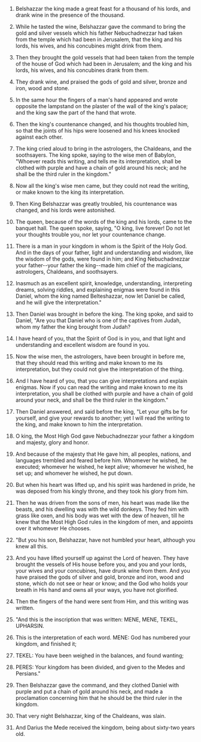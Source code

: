 
1. Belshazzar the king made a great feast for a thousand of his lords, and drank wine in the presence of the thousand.

2. While he tasted the wine, Belshazzar gave the command to bring the gold and silver vessels which his father Nebuchadnezzar had taken from the temple which had been in Jerusalem, that the king and his lords, his wives, and his concubines might drink from them.

3. Then they brought the gold vessels that had been taken from the temple of the house of God which had been in Jerusalem; and the king and his lords, his wives, and his concubines drank from them.

4. They drank wine, and praised the gods of gold and silver, bronze and iron, wood and stone.

5. In the same hour the fingers of a man's hand appeared and wrote opposite the lampstand on the plaster of the wall of the king's palace; and the king saw the part of the hand that wrote.

6. Then the king's countenance changed, and his thoughts troubled him, so that the joints of his hips were loosened and his knees knocked against each other.

7. The king cried aloud to bring in the astrologers, the Chaldeans, and the soothsayers. The king spoke, saying to the wise men of Babylon, "Whoever reads this writing, and tells me its interpretation, shall be clothed with purple and have a chain of gold around his neck; and he shall be the third ruler in the kingdom."

8. Now all the king's wise men came, but they could not read the writing, or make known to the king its interpretation.

9. Then King Belshazzar was greatly troubled, his countenance was changed, and his lords were astonished.

10. The queen, because of the words of the king and his lords, came to the banquet hall. The queen spoke, saying, "O king, live forever! Do not let your thoughts trouble you, nor let your countenance change.

11. There is a man in your kingdom in whom is the Spirit of the Holy God. And in the days of your father, light and understanding and wisdom, like the wisdom of the gods, were found in him; and King Nebuchadnezzar your father--your father the king--made him chief of the magicians, astrologers, Chaldeans, and soothsayers.

12. Inasmuch as an excellent spirit, knowledge, understanding, interpreting dreams, solving riddles, and explaining enigmas were found in this Daniel, whom the king named Belteshazzar, now let Daniel be called, and he will give the interpretation."

13. Then Daniel was brought in before the king. The king spoke, and said to Daniel, "Are you that Daniel who is one of the captives from Judah, whom my father the king brought from Judah?

14. I have heard of you, that the Spirit of God is in you, and that light and understanding and excellent wisdom are found in you.

15. Now the wise men, the astrologers, have been brought in before me, that they should read this writing and make known to me its interpretation, but they could not give the interpretation of the thing.

16. And I have heard of you, that you can give interpretations and explain enigmas. Now if you can read the writing and make known to me its interpretation, you shall be clothed with purple and have a chain of gold around your neck, and shall be the third ruler in the kingdom."

17. Then Daniel answered, and said before the king, "Let your gifts be for yourself, and give your rewards to another; yet I will read the writing to the king, and make known to him the interpretation.

18. O king, the Most High God gave Nebuchadnezzar your father a kingdom and majesty, glory and honor.

19. And because of the majesty that He gave him, all peoples, nations, and languages trembled and feared before him. Whomever he wished, he executed; whomever he wished, he kept alive; whomever he wished, he set up; and whomever he wished, he put down.

20. But when his heart was lifted up, and his spirit was hardened in pride, he was deposed from his kingly throne, and they took his glory from him.

21. Then he was driven from the sons of men, his heart was made like the beasts, and his dwelling was with the wild donkeys. They fed him with grass like oxen, and his body was wet with the dew of heaven, till he knew that the Most High God rules in the kingdom of men, and appoints over it whomever He chooses.

22. "But you his son, Belshazzar, have not humbled your heart, although you knew all this.

23. And you have lifted yourself up against the Lord of heaven. They have brought the vessels of His house before you, and you and your lords, your wives and your concubines, have drunk wine from them. And you have praised the gods of silver and gold, bronze and iron, wood and stone, which do not see or hear or know; and the God who holds your breath in His hand and owns all your ways, you have not glorified.

24. Then the fingers of the hand were sent from Him, and this writing was written.

25. "And this is the inscription that was written: MENE, MENE, TEKEL, UPHARSIN.

26. This is the interpretation of each word. MENE: God has numbered your kingdom, and finished it;

27. TEKEL: You have been weighed in the balances, and found wanting;

28. PERES: Your kingdom has been divided, and given to the Medes and Persians."

29. Then Belshazzar gave the command, and they clothed Daniel with purple and put a chain of gold around his neck, and made a proclamation concerning him that he should be the third ruler in the kingdom.

30. That very night Belshazzar, king of the Chaldeans, was slain.

31. And Darius the Mede received the kingdom, being about sixty-two years old.


